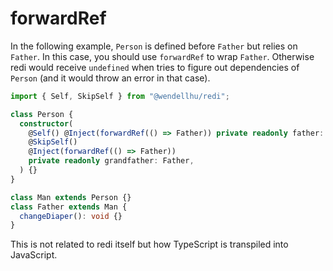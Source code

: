 
# forwardRef

In the following example, `Person` is defined before `Father` but relies on `Father`. In this case, you should use `forwardRef` to wrap `Father`. Otherwise redi would receive `undefined` when tries to figure out dependencies of `Person` (and it would throw an error in that case).

```ts highlight=5,7
import { Self, SkipSelf } from "@wendellhu/redi";

class Person {
  constructor(
    @Self() @Inject(forwardRef(() => Father)) private readonly father: Father,
    @SkipSelf()
    @Inject(forwardRef(() => Father))
    private readonly grandfather: Father,
  ) {}
}

class Man extends Person {}
class Father extends Man {
  changeDiaper(): void {}
}
```

<Callout>
  This is not related to redi itself but how TypeScript is transpiled into
  JavaScript.
</Callout>
